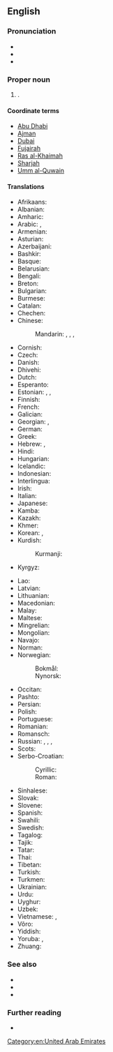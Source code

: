 ==English==

===Pronunciation===
* {{IPA|en|/juˌnaɪtɪd ˌæɹəb ˈɛmɪɹɪts/}}
* {{hyph|en|Unit|ed Arab Em|i|rates}}
* {{audio|en|En-uk-United Arab Emirates.ogg|Audio (UK)}}

===Proper noun===
{{en-proper noun|head=[[united|United]] [[Arab]] [[emirate|Emirate]]s}}

# {{senseid|en|Q878}}{{place|en|country|r/Western Asia|in the|r/Middle East}}.

====Coordinate terms====
* [[Abu Dhabi]]
* [[Ajman]]
* [[Dubai]]
* [[Fujairah]]
* [[Ras al-Khaimah]]
* [[Sharjah]]
* [[Umm al-Quwain]]

====Translations====
{{trans-top|id=Q878|country in the Middle East}}
* Afrikaans: {{t|af|Verenigde Arabiese Emirate}}
* Albanian: {{t|sq|Emiratet e Bashkuara Arabe|p}}
* Amharic: {{t|am|የተባበሩት የዓረብ ግዛቶች|sc=Ethi}}
* Arabic: {{t+|ar|اَلْإِمَارَات|f-p}}, {{t+|ar|اَلْإِمَارَات اَلْعَرَبِيَّة اَلْمُتَّحِدَة|f-p|tr=al-ʾimārāt al-ʿarabiyya al-muttaḥida}}
* Armenian: {{t+|hy|Արաբական Միացյալ Էմիրություններ|p}}
* Asturian: {{t+|ast|Emiratos Árabes Xuníos|m-p}}
* Azerbaijani: {{t+|az|Birləşmiş Ərəb Əmirlikləri|p}}
* Bashkir: {{t|ba|Берләшкән Ғәрәп Әмирлектәре|sc=Cyrl}}
* Basque: {{t|eu|Arabiar Emirerri Batuak|p}}
* Belarusian: {{t|be|Аб'я́днаныя Ара́бскія Эміра́ты|m-p}}
* Bengali: {{t|bn|সংযুক্ত আরব আমিরাত}}
* Breton: {{t|br|Emirelezhioù Arab Unanet}}
* Bulgarian: {{t+|bg|Обедине́ни Ара́бски Еми́рства|n-p}}
* Burmese: {{t|my|အာရပ်စော်ဘွားများပြည်ထောင်စု|sc=Mymr}}
* Catalan: {{t+|ca|Emirats Àrabs Units|m-p}}
* Chechen: {{t|ce|Ӏаьрбийн Цхьанатоьхна Эмираташ|sc=Cyrl}}
* Chinese:
*: Mandarin: {{t+|cmn|阿拉伯聯合酋長國|sc=Hani}}, {{t+|cmn|阿拉伯联合酋长国|tr=Ālābó liánhé qiúzhǎngguó|sc=Hani}}, {{t+|cmn|阿聯酋|sc=Hani}}, {{t+|cmn|阿联酋|tr=Ā-lián-qiú|sc=Hani}}
* Cornish: {{t|kw|Pennternasedh Unys Arabek}}
* Czech: {{t+|cs|Spojené arabské emiráty|m-p}}
* Danish: {{t|da|Forenede Arabiske Emirater|p}}
* Dhivehi: {{t|dv|އެކުވެރި ޢަރަބި އިމާރާތު|sc=Thaa}}
* Dutch: {{t+|nl|Verenigde Arabische Emiraten|p}}
* Esperanto: {{t+|eo|Unuiĝintaj Arabaj Emirlandoj|p}}
* Estonian: {{t+|et|Araabia Ühendemiraadid|p}}, {{t|et|Ühendemiraadid|p}} {{qualifier|colloquial}}, {{t|et|Emiraadid|p}} {{qualifier|colloquial}}
* Finnish: {{t+|fi|Arabiemiirikunnat}}
* French: {{t+|fr|Émirats arabes unis|m-p}}
* Galician: {{t+|gl|Emiratos Árabes Unidos|m-p}}
* Georgian: {{t|ka|არაბეთის გაერთიანებული საემიროები}}, {{t|ka|არაბთა გაერთიანებული საამიროები}}
* German: {{t+|de|Vereinigte Arabische Emirate|p}}
* Greek: {{t+|el|Ηνωμένα Αραβικά Εμιράτα|n-p}}
* Hebrew: {{t|he|איחוד האמירויות הערביות|m|tr='ikhúd ha'emiruyót ha'araviyót|alt=אִחוּד הָאֶמִרֻיּוֹת הַעֲרָבִיּוֹת}}, {{t|he|אֶמִירֻיּוֹת עַרְבִיּוֹת מְאֻחָדוֹת|tr=emiryot arviyot me'uchadot}}
* Hindi: {{t+|hi|संयुक्त अरब अमीरात|p}}
* Hungarian: {{t+|hu|Egyesült Arab Emírségek}}
* Icelandic: {{t+|is|Sameinuðu arabísku furstadæmin}}
* Indonesian: {{t+|id|Uni Emirat Arab}}
* Interlingua: {{t|ia|Emiratos Arabe Unite}}
* Irish: {{t|ga|Aontas na nÉimíríochtaí Arabacha|m}}
* Italian: {{t|it|Emirati Arabi Uniti|m-p}}
* Japanese: {{t+|ja|アラブ首長国連邦|tr=アラブしゅちょうこくれんぽう, Arabu shuchōkoku renpō}}
* Kamba: {{t|kam|Saudia}}
* Kazakh: {{t|kk|Біріккен Араб Әмірліктері|p|sc=Cyrl}}
* Khmer: {{t+|km|អេមីរ៉ាតអារ៉ាប់រួម}}
* Korean: {{t|ko|^아랍에미리트}}, {{t|ko|^아랍 에미리트 연방}}
* Kurdish:
*: Kurmanji: {{t+|ku|Mîrnişînên Erebî yên Yekbûyî}}
* Kyrgyz: {{t|ky|Бириккен Араб Эмирликтери|p|sc=Cyrl}}
{{trans-mid}}
* Lao: {{t|lo|ສະຫະລັດອາຫລັບເອມິເລດ}}
* Latvian: {{t|lv|Apvienotie Arābu Emirāti|m-p}}
* Lithuanian: {{t+|lt|Jungtiniai Arabų Emyratai|p}}
* Macedonian: {{t|mk|Обединети Арапски Емира́ти|m-p}}
* Malay: {{t|ms|Emiriah Arab Bersatu}}
* Maltese: {{t|mt|Emirati Għarab Maqgħuda|p|alt=l-Emirati Għarab Maqgħuda}}
* Mingrelian: {{t|xmf|არაბეფიშ გოართოიანაფილი საამიროეფი}}
* Mongolian: {{t+|mn|Арабын Нэгдсэн Эмирт Улс|sc=Cyrl}}
* Navajo: {{t|nv|Ásáí Bikéyah Yázhí Ałhidadiidzooígíí}}
* Norman: {{t|nrf|Émithaux Arabes Unnis|m-p}}
* Norwegian:
*: Bokmål: {{t+|nb|De forente arabiske emirater}}
*: Nynorsk: {{t+|nn|Dei sameinte arabiske emirata}}
* Occitan: {{t|oc|Emirats Arabis Units|m-p}}
* Pashto: {{t|ps|عربي متحده امارات|tr='arabī mutaḥidâ imārāt|sc=ps-Arab}}
* Persian: {{t+|fa|امارات متحده عربی|tr=emârât-e mottahede-ye 'arabi|alt=امارات متحدهٔ عربی|sc=fa-Arab}}
* Polish: {{t+|pl|Zjednoczone Emiraty Arabskie|m-p}}
* Portuguese: {{t+|pt|Emiratos Árabes Unidos|m-p}}
* Romanian: {{t+|ro|Emiratele Arabe Unite|n-p}}
* Romansch: {{t|rm|Emirats Arabs|m-p}}
* Russian: {{t+|ru|Объединённые Ара́бские Эмира́ты|m-p}}, {{t+|ru|ОАЭ́|m-p}}, {{t+|ru|Эмира́ты|m-p}}, {{t+|ru|Ара́бские Эмира́ты|m-p}}
* Scots: {{t|sco|Unitit Arab Emirates}}
* Serbo-Croatian:
*: Cyrillic: {{t|sh|Уједињени Арапски Емирати|m-p|sc=Cyrl}}
*: Roman: {{t+|sh|Ujedinjeni Arapski Emirati|m-p}}
* Sinhalese: {{t|si|එක්සත් අරාබි එමීර් රාජ්‍යය|sc=Sinh}}
* Slovak: {{t|sk|Spojené arabské emiráty|m-p}}
* Slovene: {{t|sl|Združeni arabski emirati|m-p}}
* Spanish: {{t+|es|Emiratos Árabes Unidos|m-p}}
* Swahili: {{t+|sw|Falme za Kiarabu}}
* Swedish: {{t+|sv|Förenade Arabemiraten}}
* Tagalog: {{t|tl|United Arab Emirates}}
* Tajik: {{t|tg|Аморати Муттаҳидаи Араб|p}}
* Tatar: {{t|tt|Берләшкән Гарәп Әмирлекләре}}
* Thai: {{t+|th|สหรัฐอาหรับเอมิเรตส์}}
* Tibetan: {{t|bo|ཡི་ནེ་ཁྲེ་ཀྲི་ཨ་རབ་ཨེ་མེ་རེ་ཁྲི|sc=Tibt}}
* Turkish: {{t+|tr|Birleşik Arap Emirlikleri|p}}
* Turkmen: {{t|tk|Birleşen Arap Emirlikleri|p}}
* Ukrainian: {{t+|uk|Об'є́днані Ара́бські Еміра́ти|m-p}}
* Urdu: {{t|ur|متحدہ عرب امارات|p|tr=muttahida 'arab imārāt|sc=ur-Arab}}
* Uyghur: {{t|ug|ئەرەب بىرلەشمە خەلىپىلىكى|sc=ug-Arab}}
* Uzbek: {{t+|uz|Birlashgan Arab Amirliklari|p}}
* Vietnamese: {{t|vi|A-rập thống nhất Ê-mi-rát}}, {{t|vi|A-rập TN Ê-mi-rát}}
* Võro: {{t|vro|Araabia Ütisemiraadiq}}
* Yiddish: {{t|yi|פֿאַראייניקטע אַראַבישע עמיראַטן|p}}
* Yoruba: {{t|yo|Ẹmirate ti Awọn Arabu}}, {{t|yo|Àwọn Ẹ́mírétì Árábù Aṣọ̀kan}}
* Zhuang: {{t|za|Ahlenzciuz}}
{{trans-bottom}}

===See also===
* {{l|en|Appendix:Countries and territories of the world}}
* {{list:countries of Asia/en}}
* {{l|en|Appendix:Place names in United Arab Emirates}}

===Further reading===
* {{pedialite}}

[[Category:en:United Arab Emirates]]